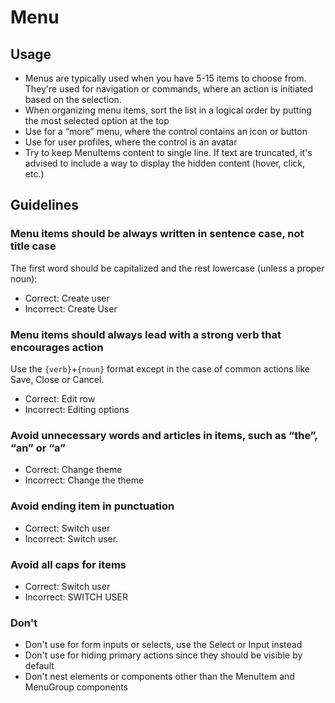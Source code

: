 # Menu

## Usage

- Menus are typically used when you have 5-15 items to choose from. They're used for navigation or commands, where an action is initiated based on the selection.
- When organizing menu items, sort the list in a logical order by putting the most selected option at the top
- Use for a “more” menu, where the control contains an icon or button
- Use for user profiles, where the control is an avatar
- Try to keep MenuItems content to single line. If text are truncated, it's advised to include a way to display the hidden content (hover, click, etc.)

## Guidelines

### Menu items should be always written in sentence case, not title case

The first word should be capitalized and the rest lowercase (unless a proper noun):

- Correct: Create user
- Incorrect: Create User

### Menu items should always lead with a strong verb that encourages action

Use the `{verb}`+`{noun}` format except in the case of common actions like Save, Close or Cancel.

- Correct: Edit row
- Incorrect: Editing options

### Avoid unnecessary words and articles in items, such as “the”, “an” or “a”

- Correct: Change theme
- Incorrect: Change the theme

### Avoid ending item in punctuation

- Correct: Switch user
- Incorrect: Switch user.

### Avoid all caps for items

- Correct: Switch user
- Incorrect: SWITCH USER

### Don't

- Don't use for form inputs or selects, use the Select or Input instead
- Don't use for hiding primary actions since they should be visible by default
- Don't nest elements or components other than the MenuItem and MenuGroup components
